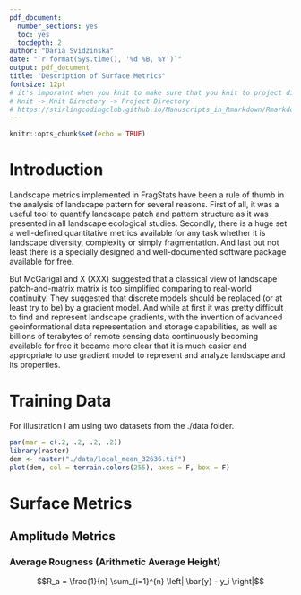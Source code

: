 ```yaml
---
pdf_document:
  number_sections: yes
  toc: yes
  tocdepth: 2
author: "Daria Svidzinska"
date: "`r format(Sys.time(), '%d %B, %Y')`"
output: pdf_document
title: "Description of Surface Metrics"
fontsize: 12pt
# it's imporatnt when you knit to make sure that you knit to project directory
# Knit -> Knit Directory -> Project Directory
# https://stirlingcodingclub.github.io/Manuscripts_in_Rmarkdown/Rmarkdown_notes.html
---
```


```r
knitr::opts_chunk$set(echo = TRUE)
```

# Introduction

Landscape metrics implemented in FragStats have been a rule of thumb in the analysis of landscape pattern for several reasons. First of all, it was a useful tool to quantify landscape patch and pattern structure as it was presented in all landscape ecological studies. Secondly, there is a huge set a well-defined quantitative metrics available for any task whether it is landscape diversity, complexity or simply fragmentation. And last but not least there is a specially designed and well-documented software package available for free.

But McGarigal and X (XXX) suggested that a classical view of landscape patch-and-matrix matrix is too simplified comparing to real-world continuity. They suggested that discrete models should be replaced (or at least try to be) by a gradient model. And while at first it was pretty difficult to find and represent landscape gradients, with the invention of advanced geoinformational data representation and storage capabilities, as well as billions of terabytes of remote sensing data continuously becoming available for free it became more clear that it is much easier and appropriate to use gradient model to represent and analyze landscape and its properties.

# Training Data

For illustration I am using two datasets from the ./data folder.

```r
par(mar = c(.2, .2, .2, .2))
library(raster)
dem <- raster("./data/local_mean_32636.tif")
plot(dem, col = terrain.colors(255), axes = F, box = F)

```

# Surface Metrics

## Amplitude Metrics

### Average Rougness (Arithmetic Average Height)

$$R_a = \frac{1}{n} \sum_{i=1}^{n} \left| \bar{y} - y_i \right|$$